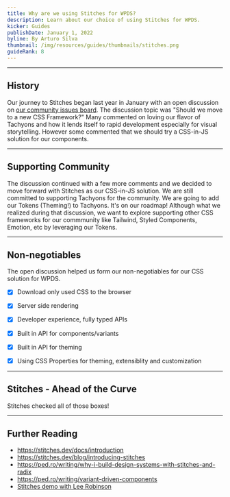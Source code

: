 ```yaml
---
title: Why are we using Stitches for WPDS?
description: Learn about our choice of using Stitches for WPDS.
kicker: Guides
publishDate: January 1, 2022
byline: By Arturo Silva
thumbnail: /img/resources/guides/thumbnails/stitches.png
guideRank: 8
---
```


---

## History

Our journey to Stitches began last year in January with an open discussion on [our community issues board](https://github.com/WPMedia/site-components/issues/584). The discussion topic was "Should we move to a new CSS Framework?" Many commented on loving our flavor of Tachyons and how it lends itself to rapid development especially for visual storytelling. However some commented that we should try a CSS-in-JS solution for our components.

---

## Supporting Community

The discussion continued with a few more comments and we decided to move forward with Stitches as our CSS-in-JS solution. We are still committed to supporting Tachyons for the community. We are going to add our Tokens (Theming!) to Tachyons. It's on our roadmap! Although what we realized during that discussion, we want to explore supporting other CSS frameworks for our commmunity like Tailwind, Styled Components, Emotion, etc by leveraging our Tokens.

---

## Non-negotiables

The open discussion helped us form our non-negotiables for our CSS solution for WPDS.

- [x] Download only used CSS to the browser

- [x] Server side rendering

- [x] Developer experience, fully typed APIs

- [x] Built in API for components/variants

- [x] Built in API for theming

- [x] Using CSS Properties for theming, extensiblity and customization

---

## Stitches - Ahead of the Curve

Stitches checked all of those boxes!

---

## Further Reading

- https://stitches.dev/docs/introduction
- https://stitches.dev/blog/introducing-stitches
- https://ped.ro/writing/why-i-build-design-systems-with-stitches-and-radix
- https://ped.ro/writing/variant-driven-components
- [Stitches demo with Lee Robinson](https://www.youtube.com/watch?t=1471&v=Gw28VgyKGkw&feature=youtu.be)
